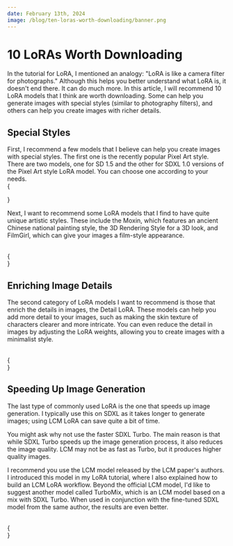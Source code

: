 ```yaml
---
date: February 13th, 2024
image: /blog/ten-loras-worth-downloading/banner.png
---
```



# 10 LoRAs Worth Downloading

In the tutorial for LoRA, I mentioned an analogy: "LoRA is like a camera filter for photographs." Although this helps you better understand what LoRA is, it doesn't end there. It can do much more. In this article, I will recommend 10 LoRA models that I think are worth downloading. Some can help you generate images with special styles (similar to photography filters), and others can help you create images with richer details.

## Special Styles
First, I recommend a few models that I believe can help you create images with special styles. The first one is the recently popular Pixel Art style. There are two models, one for SD 1.5 and the other for SDXL 1.0 versions of the Pixel Art style LoRA model. You can choose one according to your needs.
<br/>
{
  <div className="flex flex-wrap justify-start gap-4">
    <Cards 
      image={"/model/lora/pixel-art-style.png"}
      title={"Pixel Art Style"}
      href={"/model/pixel-art-style"}
      tag={"LoRA"}
    />
    <Cards 
      image={"/model/lora/pixel-art-xl.png"}
      title={"Pixel Art XL"}
      href={"/model/pixel-art-xl"}
      tag={"LoRA"}
    />
  </div>
}

Next, I want to recommend some LoRA models that I find to have quite unique artistic styles. These include the Moxin, which features an ancient Chinese national painting style, the 3D Rendering Style for a 3D look, and FilmGirl, which can give your images a film-style appearance.

<br/>
{
  <div className="flex flex-wrap justify-start gap-4">
    <Cards 
      image={"/model/lora/moxin.png"}
      title={"Moxin"}
      href={"/model/moxin"}
      tag={"LoRA"}
    />
    <Cards 
      image={"/model/lora/3d-rendering-style.png"}
      title={"3D Rendering Style"}
      href={"/model/3d-rendering-style"}
      tag={"LoRA"}
    />
    <Cards 
      image={"/model/lora/filmgirl.png"}
      title={"FilmGirl"}
      href={"/model/filmgirl"}
      tag={"LoRA"}
    />
  </div>
}

## Enriching Image Details

The second category of LoRA models I want to recommend is those that enrich the details in images, the Detail LoRA. These models can help you add more detail to your images, such as making the skin texture of characters clearer and more intricate. You can even reduce the detail in images by adjusting the LoRA weights, allowing you to create images with a minimalist style.

<br/>
{
  <div className="flex flex-wrap justify-start gap-4">
    <Cards 
      image={"/model/lora/detail-tweaker.png"}
      title={"Detail Tweaker"}
      href={"/model/detail-tweaker"}
      tag={"LoRA"}
    />
    <Cards 
      image={"/model/lora/add-more-details.png"}
      title={"Add More Details"}
      href={"/model/add-more-details"}
      tag={"LoRA"}
    />
  </div>
}

## Speeding Up Image Generation

The last type of commonly used LoRA is the one that speeds up image generation. I typically use this on SDXL as it takes longer to generate images; using LCM LoRA can save quite a bit of time.

You might ask why not use the faster SDXL Turbo. The main reason is that while SDXL Turbo speeds up the image generation process, it also reduces the image quality. LCM may not be as fast as Turbo, but it produces higher quality images.

I recommend you use the LCM model released by the LCM paper's authors. I introduced this model in my LoRA tutorial, where I also explained how to build an LCM LoRA workflow. Beyond the official LCM model, I'd like to suggest another model called TurboMix, which is an LCM model based on a mix with SDXL Turbo. When used in conjunction with the fine-tuned SDXL model from the same author, the results are even better.


<br/>
{
  <div className="flex flex-wrap justify-start gap-4">
    <Cards 
      image={"/comfyui-lora/cardbanner.png"}
      title={"LoRA"}
      href={"../basics/lora"}
      tag={"教程"}
    />
    <Cards 
      image={"/model/lora/lcm-and-turbomix.png"}
      title={"LCM&TurboMix"}
      href={"/model/lcm-and-turbomix"}
      tag={"LoRA"}
    />
  </div>
}